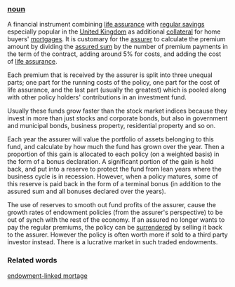 ===[[noun]]===
A financial instrument combining [[life assurance]] with [[regular savings]] especially popular in the [[United Kingdom]] as additional [[collateral]] for home buyers' [[mortgages]]. It is customary for the [[assurer]] to calculate the premium amount by dividing the [[assured sum]] by the number of premium payments in the term of the contract, adding around 5% for costs, and adding the cost of [[life assurance]]. 

Each premium that is received by the assurer is split into three unequal parts; one part for the running costs of the policy, one part for the cost of life assurance, and the last part (usually the greatest) which is pooled along with other policy holders' contributions in an investment fund.  

Usually these funds grow faster than the stock market indices because they invest in more than just stocks and corporate bonds, but also in government and municipal bonds, business property, residential property and so on. 

Each year the assurer will value the portfolio of assets belonging to this fund, and calculate by how much the fund has grown over the year. Then a proportion of this gain is allocated to each policy (on a weighted basis) in the form of a bonus declaration. A significant portion of the gain is held back, and put into a reserve to protect the fund from lean years where the business cycle is in recession. However, when a policy matures, some of this reserve is paid back in the form of a terminal bonus (in addition to the assured sum and all bonuses declared over the years). 

The use of reserves to smooth out fund profits of the assurer, cause the growth rates of endowment policies (from the assurer's perspective) to be out of synch with the rest of the economy. If an assured no longer wants to pay the regular premiums, the policy can be [[surrendered]] by selling it back to the assurer. However the policy is often worth more if sold to a third party investor instead. There is a lucrative market in such traded endowments.
===Related words===
[[endowment-linked mortage]]